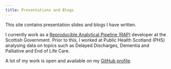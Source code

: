 ```yaml
---
title: Presentations and Blogs
---
```


This site contains presentation slides and blogs I have written.

I currently work as a [Reproducible Analytical Pipeline (RAP)](https://analysisfunction.civilservice.gov.uk/support/reproducible-analytical-pipelines/) developer at the Scottish Government. Prior to this, I worked at Public Health Scotland (PHS) analysing data on topics such as Delayed Discharges, Dementia and Palliative and End of Life Care.

A lot of my work is open and available on my [GitHub profile](https://github.com/alice-hannah).
